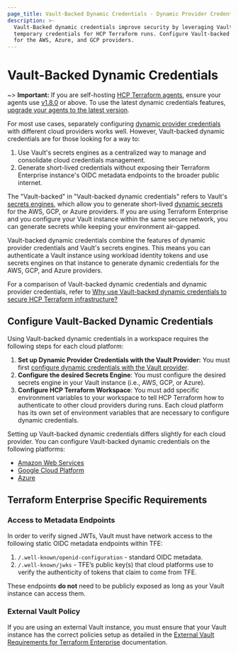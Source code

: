 ```yaml
---
page_title: Vault-Backed Dynamic Credentials - Dynamic Provider Credentials - Workspaces - HCP Terraform
description: >-
  Vault-Backed dynamic credentials improve security by leveraging Vault to generate
  temporary credentials for HCP Terraform runs. Configure Vault-backed dynamic credentials
  for the AWS, Azure, and GCP providers.
---
```


# Vault-Backed Dynamic Credentials

~> **Important:** If you are self-hosting [HCP Terraform agents](/terraform/cloud-docs/agents), ensure your agents use [v1.8.0](/terraform/cloud-docs/agents/changelog#1-8-0-04-18-2023) or above. To use the latest dynamic credentials features, [upgrade your agents to the latest version](/terraform/cloud-docs/agents/changelog).

For most use cases, separately configuring [dynamic provider credentials](/terraform/cloud-docs/workspaces/dynamic-provider-credentials) with different cloud providers works well. However, Vault-backed dynamic credentials are for those looking for a way to:
 1. Use Vault's secrets engines as a centralized way to manage and consolidate cloud credentials management.
 2. Generate short-lived credentials without exposing their Terraform Enterprise instance's OIDC metadata endpoints to the broader public internet.

The "Vault-backed" in "Vault-backed dynamic credentials" refers to Vault's [secrets engines](/vault/docs/secrets), which allow you to generate short-lived [dynamic secrets](https://www.vaultproject.io/use-cases/dynamic-secrets) for the AWS, GCP, or Azure providers. If you are using Terraform Enterprise and you configure your Vault instance within the same secure network, you can generate secrets while keeping your environment air-gapped.

Vault-backed dynamic credentials combine the features of dynamic provider credentials and Vault's secrets engines. This means you can authenticate a Vault instance using workload identity tokens and use secrets engines on that instance to generate dynamic credentials for the AWS, GCP, and Azure providers. 

For a comparison of Vault-backed dynamic credentials and dynamic provider credentials, refer to [Why use Vault-backed dynamic credentials to secure HCP Terraform infrastructure?](https://www.hashicorp.com/blog/why-use-vault-backed-dynamic-credentials-to-secure-hcp-terraform-infrastructure)

## Configure Vault-Backed Dynamic Credentials

Using Vault-backed dynamic credentials in a workspace requires the following steps for each cloud platform:

1. **Set up Dynamic Provider Credentials with the Vault Provider:** You must first [configure dynamic credentials with the Vault provider](/terraform/cloud-docs/workspaces/dynamic-provider-credentials/vault-configuration).
2. **Configure the desired Secrets Engine**: You must configure the desired secrets engine in your Vault instance (i.e., AWS, GCP, or Azure).
3. **Configure HCP Terraform Workspace**: You must add specific environment variables to your workspace to tell HCP Terraform how to authenticate to other cloud providers during runs. Each cloud platform has its own set of environment variables that are necessary to configure dynamic credentials.

Setting up Vault-backed dynamic credentials differs slightly for each cloud provider. You can configure Vault-backed dynamic credentials on the following platforms:
- [Amazon Web Services](/terraform/cloud-docs/workspaces/dynamic-provider-credentials/vault-backed/aws-configuration)
- [Google Cloud Platform](/terraform/cloud-docs/workspaces/dynamic-provider-credentials/vault-backed/gcp-configuration)
- [Azure](/terraform/cloud-docs/workspaces/dynamic-provider-credentials/vault-backed/azure-configuration)

## Terraform Enterprise Specific Requirements

### Access to Metadata Endpoints

In order to verify signed JWTs, Vault must have network access to the following static OIDC metadata endpoints within TFE:

1. `/.well-known/openid-configuration` - standard OIDC metadata.
2. `/.well-known/jwks` - TFE’s public key(s) that cloud platforms use to verify the authenticity of tokens that claim to come from TFE.

These endpoints **do not** need to be publicly exposed as long as your Vault instance can access them.

### External Vault Policy

If you are using an external Vault instance, you must ensure that your Vault instance has the correct policies setup as detailed in the [External Vault Requirements for Terraform Enterprise](/terraform/enterprise/requirements/data-storage/vault) documentation.
